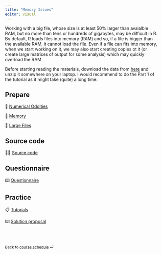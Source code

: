 ```yaml
---
title: "Memory Issues"
editor: visual
---
```


Working with a big file, whose size is at least $50\%$ larger than avaialble RAM, but no more than tens or hundreds of gigabytes, may be difficult in R. By default, R loads files into memory (RAM) and so, if a file is bigger than the available RAM, it cannot load the file. Even if a file can fits into memory, when we start working on it, we may also start creating copies ot it (or create large matrices of output for some analysis) which may quickly overload the RAM.

Before starting reading the materials, download the data from [here](https://www.kaggle.com/datasets/wenxingdi/data-expo-2009-airline-on-time-data) and unzip it somewhere on your laptop. I would recommend to do the Part 1 of the tutorial as it might take (quite) a long time.

## Prepare

📖 [Numerical Oddities](/contents/week-7/01_numerical_oddities.qmd)

📖 [Memory](/contents/week-7/02_memory.qmd)

📖 [Large Files](/contents/week-7/03_large_files.qmd)

## Source code

🧑‍💻 [Source code](/contents/week-7/source/all_code_chunks.R)

## Questionnaire

⌨️ [Questionnaire](/questionnaire/qcm-week-7.qmd)

## Practice

📋 [Tutorials](/labs/lab-week-7.qmd)

⌨️ [Solution proposal](/labs/solutions/week-7.R)

<br><br>

::: {style="font-size: 0.875em;"}
Back to [course schedule](/ "Course schedule") ⏎
:::